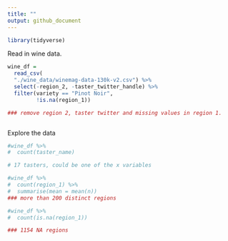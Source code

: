 ```yaml
---
title: ""
output: github_document
---
```


```r
library(tidyverse)

```

Read in wine data.
```r
wine_df = 
  read_csv(
  "./wine_data/winemag-data-130k-v2.csv") %>% 
  select(-region_2, -taster_twitter_handle) %>% 
  filter(variety == "Pinot Noir",
         !is.na(region_1))

### remove region 2, taster twitter and missing values in region 1.



```

Explore the data
```r


#wine_df %>% 
#  count(taster_name) 

# 17 tasters, could be one of the x variables

#wine_df %>% 
#  count(region_1) %>% 
#  summarise(mean = mean(n))
### more than 200 distinct regions

#wine_df %>% 
#  count(is.na(region_1))

### 1154 NA regions
```

